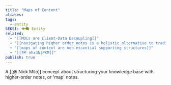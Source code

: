 ```yaml
---
title: "Maps of Content"
aliases: 
tags:
  - entity
SEKSI: 👁️‍🗨️ Entity
related:
  - "[[MOCs are Client-Data Decoupling]]"
  - "[[navigating higher order notes is a holistic alternative to traditional spaced repetition]]"
  - "[[maps of content are non-essential supporting structures]]"
  - "[[🗺️ nhx3b|PKM]]"
publish: true
---
```

A [[@ Nick Milo]] concept about structuring your knowledge base with higher-order notes, or 'map' notes. 
